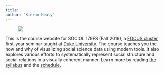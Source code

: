 ```yaml
---
title: 
author: "Kieran Healy"
---
```


[^courseinfo]: {-}
  `r blogdown::shortcode("courseinfo")`

<figure>
[![](/images/vax-excerpt.png)](/images/vax-excerpt.png)
</figure>

This is the course website for SOCIOL 179FS (Fall 2019), a [FOCUS cluster](https://focus.duke.edu/focus-program) first-year seminar taught at [Duke University](http://duke.edu). The course teaches you the how and why of visualizing social science data using modern tools. It also explores various efforts to systematically represent social structure and social relations in a visually coherent manner. Learn more by reading [the syllabus](syllabus/) and the [schedule](schedule/).


